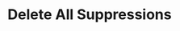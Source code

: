 ---
title: "Delete All Suppressions"
sidebarTitle: "Wipe Suppressions"
openapi: "/openapi.yaml DELETE /v2/accounts/{account_id}/suppressions/all"
---